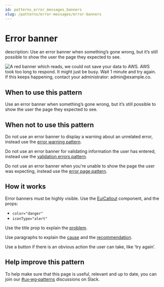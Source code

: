 ```yaml
---
id: patterns_error_messages_banners
slug: /patterns/error-messages/error-banners
---
```


# Error banner
description: Use an error banner when something’s gone wrong, but it’s still possible to show the user the page they expected to see.


![A red banner which reads, we could not save your data to AWS. AWS took too long to respond. It might just be busy. Wait 1 minute and try again. If this keeps happening, contact your administrator: admin@example.co.](./images/error-banner.webp)

## When to use this pattern

Use an error banner when something’s gone wrong, but it’s still possible to show the user the page they expected to see.

## When not to use this pattern

Do not use an error banner to display a warning about an unrelated error, instead use the [error warning pattern](./error_warning.mdx).

Do not use an error banner for validating information the user has entered, instead use the [validation errors pattern](./error_validation.mdx).

Do not use an error banner when you're unable to show the page the user was expecting, instead use the [error page pattern](./error_pages.mdx).

## How it works

Error banners must be highly visible. Use the [EuiCallout](../../components/display/callout.mdx) component, and the props:
- `color="danger"`
- `iconType="alert"`

Use the title prop to explain the [problem](./error_writing.mdx#1-the-problem).

Use paragraphs to explain the [cause](./error_writing.mdx#2-the-cause) and the [recommendation](./error_writing.mdx#3-the-recommendation).

Use a button if there is an obvious action the user can take, like ‘try again’.

## Help improve this pattern

To help make sure that this page is useful, relevant and up to date, you can join our [#ux&#8209;wg&#8209;patterns](https://elastic.slack.com/archives/C049ADQE99S) discussions on Slack.